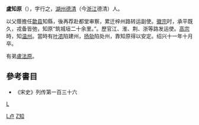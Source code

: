 '''盧知原'''（{{bd|?||1141年|}}），字行之，[[湖州|湖州]][[德清|德清]]（今[[浙江|浙江]]德清）人。

以父蔭擔任[[歙县|歙县]]知縣，後再荐赴都堂审察，累迁梓州路转运副使。[[宋徽宗|徽宗]]时，承平既久，戎备皆弛，知原“筑城垣二十余里。”。歷官江、淮、荆、浙等路发运使。[[宋高宗|高宗]]時，知[[温州|温州]]。當時有[[叶浓|叶浓]]陷建州，[[扬勍|扬勍]]陷处州，靠知原得以安定。绍兴十一年十月卒。

有弟[[盧法原|盧法原]]。

==參考書目==
*《宋史》列传第一百三十六

[[category:宋朝政治人物|L]]
[[Category:德清人|L卢]]
[[Category:卢姓|Z知]]